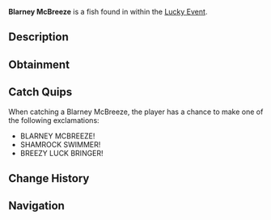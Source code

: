 {{FishInfobox
|image          = Blarney McBreeze.png
|rarity         = Limited
|sea            = First Sea
|location       = [[Lucky Event]]
|sublocation    = 
|sources        = Fishing Rod
|radar_location = 
|prog_speed     = -65
|xp             = 2200
|weather        = Rain
|time           = 
|season         = Spring
|bait           = Lucky
|base_weight    = 160
|base_value     = 5500
|weight_range   = 95
|base_chance    = 3
|base_resil     = 10
}}
'''Blarney McBreeze''' is a {{Rarity|Limited}} fish found in within the [[Lucky Event]].

== Description ==
{{Description|A sleek blue fish that rides warm currents, its scales sparkle like shamrocks. A St. Patrick's breezy delight!|Bestiary Entry}}

== Obtainment ==
{{Description|Appears randomly in Lucky Event pools, lured by a rainbow glow.|Bestiary Hint}}
{{Fish Availability|
Lucky Event/Blarney McBreeze
|top_rods      = 
Leviathan's Fang Rod\18763.66\51073.85;
Great Rod of Oscar\16069.71\36531.15;
Free Spirit Rod\15393.91\49555.84;
Astralhook Rod\15241.1\36553.44;
Ethereal Prism Rod\15177.02\36533.89;
Resourceful Rod\11325.08\26686.55;
Destiny Rod\11656.43\27007.01;
Trident Rod\14207.29\45735.88;
No-Life Rod\14585.96\37857.44;
Seraphic Rod\14868.71\37077.41;
Fischer's Rod\6749.03\22203.71;
Adventurer's Rod\6613.14\21756.65;
Plastic Rod\6787.42\22169.71;
Challenger's Rod\13567.69\36274.84;
Rod Of The Forgotten Fang\13468.01\33747.6;
Rod Of The Depths\11653.38\29561.38;
Rod Of The Exalted One\11646.51\28575.74;
Zeus Rod\11346.44\29883.78;
Verdant Shear Rod\11068.27\29604.04;
Blazebringer Rod\10951.72\28844.19;
Depthseeker Rod\10614.26\28716.56;
Avalanche Rod\9308.01\25082.92;
Volcanic Rod\8871.21\23364.63;
Steady Rod\3228.93\9483.1
|recommended   = Ethereal Prism Rod
}}

== Catch Quips ==
When catching a Blarney McBreeze, the player has a chance to make one of the following exclamations:
* BLARNEY MCBREEZE!
* SHAMROCK SWIMMER!
* BREEZY LUCK BRINGER!

== Change History ==
{{Change History|{{subst:Current Version}}}}

== Navigation ==
{{Fish Navbox|Lucky Event}}